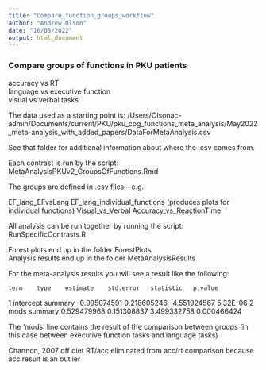 ```yaml
---
title: "Compare_function_groups_workflow"
author: "Andrew Olson"
date: "16/05/2022"
output: html_document
---
```


### Compare groups of functions in PKU patients

accuracy vs RT  
language vs executive function  
visual vs verbal tasks  

The data used as a starting point is:
/Users/Olsonac-admin/Documents/current/PKU/pku_cog_functions_meta_analysis/May2022_meta-analysis_with_added_papers/DataForMetaAnalysis.csv

See that folder for additional information about where the .csv comes from.

Each contrast is run by the script: MetaAnalysisPKUv2_GroupsOfFunctions.Rmd

The groups are defined in .csv files -- e.g.:

EF_lang_EFvsLang
EF_lang_individual_functions (produces plots for individual functions)
Visual_vs_Verbal
Accuracy_vs_ReactionTime

All analysis can be run together by running the script: RunSpecificContrasts.R

Forest plots end up in the folder ForestPlots  
Analysis results end up in the folder MetaAnalysisResults

For the meta-analysis results you will see a result like the following:

	term	type	estimate	std.error	statistic	p.value
1	intercept	summary	-0.995074591	0.218605246	-4.551924567	5.32E-06
2	mods	summary	0.529479968	0.151308837	3.499332758	0.000466424

The 'mods' line contains the result of the comparison between groups (in this case between executive function tasks and language tasks)

Channon, 2007 off diet RT/acc eliminated from acc/rt comparison because acc result is an outlier

